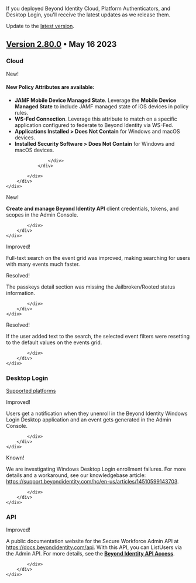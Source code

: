 


If you deployed Beyond Identity Cloud, Platform Authenticators, and Desktop Login, you'll receive the latest updates as we release them.


<p><a href="https://app.byndid.com/downloads"><span class="icons"><DownloadForOfflineIcon /></span></a> Update to the <a href="https://app.byndid.com/downloads">latest version</a>.</p>


## [Version 2.80.0](/v2-80-0) • May 16 2023

### Cloud


<div class="container-fluid">
    <div class="row">
        <div class="col-12 mt-6">
            <div>
                <div class="card-horizontal">
                    <div class="img-square-wrapper">
                        <span className="changelog-tag" data-tag="New">New!</span>
                    </div>
                    <div class="card-body">
                        <h4>New <strong>Policy Attributes</strong> are available:</h4>
                        <ul>
      <li>
        <strong>JAMF Mobile Device Managed State</strong>. Leverage the
        <strong>Mobile Device Managed State</strong>&nbsp;to include JAMF
        managed state of iOS devices in policy rules. 
      </li>
      <li>
        <strong>WS-Fed Connection</strong>. Leverage this attribute to match
        on a specific application configured to federate to Beyond Identity
        via WS-Fed. 
      </li>
      <li>
        <strong>Applications Installed &gt; Does Not Contain</strong> for
        Windows and macOS devices.
      </li>
      <li>
        <strong>Installed Security Software &gt; Does Not Contain</strong> for Windows and macOS devices.
      </li>
    </ul>
                            
                    </div>
                </div>
                
            </div>
        </div>
    </div>
</div>


<div class="container-fluid">
    <div class="row">
        <div class="col-12 mt-6">
            <div>
                <div class="card-horizontal">
                    <div class="img-square-wrapper">
                        <span className="changelog-tag" data-tag="New">New!</span>
                    </div>
                    <div class="card-body">
                        <p><strong>Create and manage Beyond Identity API</strong> client credentials, tokens, and scopes in the Admin Console.</p>
                    </div>
                </div>
                
            </div>
        </div>
    </div>
</div>

<div class="container-fluid">
    <div class="row">
        <div class="col-12 mt-6">
            <div>
                <div class="card-horizontal">
                    <div class="img-square-wrapper">
                        <span className="changelog-tag" data-tag="Improved">Improved!</span>
                    </div>
                    <div class="card-body">
                        <p>Full-text search on the event grid was improved, making searching for users with many events much faster.</p>
                    </div>
                </div>
            </div>
        </div>
    </div>
</div>

<div class="container-fluid">
    <div class="row">
        <div class="col-12 mt-6">
            <div>
                <div class="card-horizontal">
                    <div class="img-square-wrapper">
                        <span className="changelog-tag" data-tag="Resolved">Resolved!</span>
                    </div>
                    <div class="card-body">
                    <p>The passkeys detail section was missing the Jailbroken/Rooted status information.</p>
                    </div>
                </div>
                
            </div>
        </div>
    </div>
</div>
<div class="container-fluid">
    <div class="row">
        <div class="col-12 mt-6">
            <div>
                <div class="card-horizontal">
                    <div class="img-square-wrapper">
                        <span className="changelog-tag" data-tag="Resolved">Resolved!</span>
                    </div>
                    <div class="card-body">
                    <p>If the user added text to the search, the selected event filters were resetting to the default values on the events grid.</p> 
                    </div>
                </div>
                
            </div>
        </div>
    </div>
</div>

### Desktop Login

<div class="note-message">
  <p>
    <a href="https://app.byndid.com/downloads">Supported platforms</a>
  </p>
</div>



<div class="container-fluid container-padding">
    <div class="row">
        <div class="col-12 mt-6">
            <div>
                <div class="card-horizontal">
                    <div class="img-square-wrapper">
                        <span className="changelog-tag" data-tag="Improved">Improved!</span>
                    </div>
                    <div class="card-body">
                    <p>Users get a notification when they unenroll in the Beyond Identity Windows Login Desktop application and an event gets generated in the Admin  Console.</p> 
                    </div>
                </div>
                
            </div>
        </div>
    </div>
</div>

<div class="container-fluid">
    <div class="row">
        <div class="col-12 mt-6">
            <div>
                <div class="card-horizontal">
                    <div class="img-square-wrapper">
                        <span className="changelog-tag" data-tag="Known">Known!</span>
                    </div>
                    <div class="card-body">
                   <p>We are investigating Windows Desktop Login enrollment failures. For more details and a workaround, see our knowledgebase article: <a href="https://support.beyondidentity.com/hc/en-us/articles/14510599143703">https://support.beyondidentity.com/hc/en-us/articles/14510599143703</a>.</p> 
                    </div>
                </div>
                
            </div>
        </div>
    </div>
</div>


### API 



<div class="container-fluid">
    <div class="row">
        <div class="col-12 mt-6">
            <div>
                <div class="card-horizontal">
                    <div class="img-square-wrapper">
                        <span className="changelog-tag" data-tag="Improved">Improved!</span>
                    </div>
                    <div class="card-body">
                           <p>A public documentation website for the Secure Workforce Admin API at <a href="https://docs.beyondidentity.com/api">https://docs.beyondidentity.com/api</a>. With this API, you can ListUsers via the Admin API. For more details, see the <a href="/v2-80-0#beyond-identity-api-access"><strong>Beyond Identity API Access</strong></a>.
</p>
                    </div>
                </div>
                
            </div>
        </div>
    </div>
</div>


